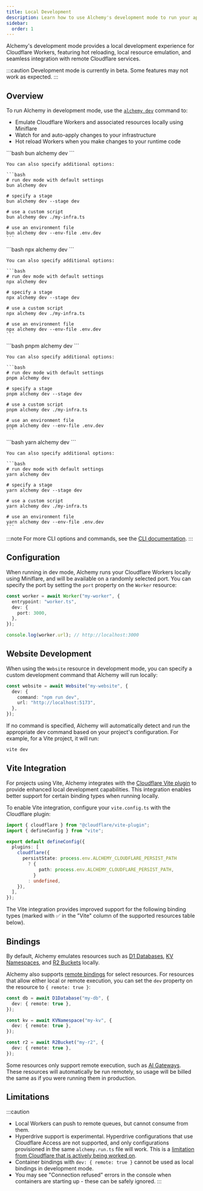 ```yaml
---
title: Local Development
description: Learn how to use Alchemy's development mode to run your application locally.
sidebar:
  order: 1
---
```



Alchemy's development mode provides a local development experience for Cloudflare Workers, featuring hot reloading, local resource emulation, and seamless integration with remote Cloudflare services.

:::caution
Development mode is currently in beta. Some features may not work as expected.
:::

## Overview

To run Alchemy in development mode, use the [`alchemy dev`](/concepts/cli#dev) command to:

- Emulate Cloudflare Workers and associated resources locally using Miniflare
- Watch for and auto-apply changes to your infrastructure
- Hot reload Workers when you make changes to your runtime code


<Tabs syncKey="pkgManager">
  <TabItem label="bun">
    ```bash
    bun alchemy dev
    ```

    You can also specify additional options:

    ```bash
    # run dev mode with default settings
    bun alchemy dev

    # specify a stage
    bun alchemy dev --stage dev

    # use a custom script
    bun alchemy dev ./my-infra.ts

    # use an environment file
    bun alchemy dev --env-file .env.dev
    ```
  </TabItem>
  <TabItem label="npm">
    ```bash
    npx alchemy dev
    ```

    You can also specify additional options:

    ```bash
    # run dev mode with default settings
    npx alchemy dev

    # specify a stage
    npx alchemy dev --stage dev

    # use a custom script
    npx alchemy dev ./my-infra.ts

    # use an environment file
    npx alchemy dev --env-file .env.dev
    ```
  </TabItem>
  <TabItem label="pnpm">
    ```bash
    pnpm alchemy dev
    ```

    You can also specify additional options:

    ```bash
    # run dev mode with default settings
    pnpm alchemy dev

    # specify a stage
    pnpm alchemy dev --stage dev

    # use a custom script
    pnpm alchemy dev ./my-infra.ts

    # use an environment file
    pnpm alchemy dev --env-file .env.dev
    ```
  </TabItem>
  <TabItem label="yarn">
    ```bash
    yarn alchemy dev
    ```

    You can also specify additional options:

    ```bash
    # run dev mode with default settings
    yarn alchemy dev

    # specify a stage
    yarn alchemy dev --stage dev

    # use a custom script
    yarn alchemy dev ./my-infra.ts

    # use an environment file
    yarn alchemy dev --env-file .env.dev
    ```
  </TabItem>
</Tabs>


:::note
For more CLI options and commands, see the [CLI documentation](/concepts/cli).
:::



## Configuration

When running in dev mode, Alchemy runs your Cloudflare Workers locally using Miniflare, and will be available on a randomly selected port. You can specify the port by setting the `port` property on the `Worker` resource:

```typescript
const worker = await Worker("my-worker", {
  entrypoint: "worker.ts",
  dev: {
    port: 3000,
  },
});

console.log(worker.url); // http://localhost:3000
```

## Website Development

When using the `Website` resource in development mode, you can specify a custom development command that Alchemy will run locally:

```typescript
const website = await Website("my-website", {
  dev: {
    command: "npm run dev",
    url: "http://localhost:5173",
  },
});
```

If no command is specified, Alchemy will automatically detect and run the appropriate dev command based on your project's configuration. For example, for a Vite project, it will run:

```bash
vite dev
```

## Vite Integration

For projects using Vite, Alchemy integrates with the [Cloudflare Vite plugin](https://developers.cloudflare.com/workers/development-testing/vite/) to provide enhanced local development capabilities. This integration enables better support for certain binding types when running locally.

To enable Vite integration, configure your `vite.config.ts` with the Cloudflare plugin:

```typescript
import { cloudflare } from "@cloudflare/vite-plugin";
import { defineConfig } from "vite";

export default defineConfig({
  plugins: [
    cloudflare({
      persistState: process.env.ALCHEMY_CLOUDFLARE_PERSIST_PATH
        ? {
            path: process.env.ALCHEMY_CLOUDFLARE_PERSIST_PATH,
          }
        : undefined,
    }),
  ],
});
```

The Vite integration provides improved support for the following binding types (marked with ✅ in the "Vite" column of the supported resources table below).

## Bindings

By default, Alchemy emulates resources such as [D1 Databases](/providers/cloudflare/d1-database), [KV Namespaces](/providers/cloudflare/kv-namespace), and [R2 Buckets](/providers/cloudflare/bucket) locally.

Alchemy also supports [remote bindings](https://developers.cloudflare.com/workers/development-testing/#remote-bindings) for select resources. For resources that allow either local or remote execution, you can set the `dev` property on the resource to `{ remote: true }`:

```typescript
const db = await D1Database("my-db", {
  dev: { remote: true },
});

const kv = await KVNamespace("my-kv", {
  dev: { remote: true },
});

const r2 = await R2Bucket("my-r2", {
  dev: { remote: true },
});
```

Some resources only support remote execution, such as [AI Gateways](/providers/cloudflare/ai-gateway). These resources will automatically be run remotely, so usage will be billed the same as if you were running them in production.

## Limitations

:::caution
- Local Workers can push to remote queues, but cannot consume from them.
- Hyperdrive support is experimental. Hyperdrive configurations that use Cloudflare Access are not supported, and only configurations provisioned in the same `alchemy.run.ts` file will work. This is a [limitation from Cloudflare that is actively being worked on](https://developers.cloudflare.com/workers/development-testing/#unsupported-remote-bindings).
- Container bindings with `dev: { remote: true }` cannot be used as local bindings in development mode.
- You may see "Connection refused" errors in the console when containers are starting up - these can be safely ignored.
:::